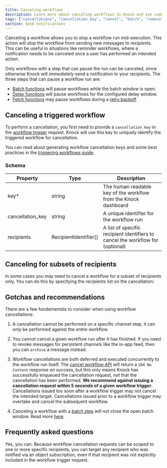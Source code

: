 ```yaml
---
title: Canceling workflows
description: Learn more about canceling workflows in Knock and see code examples to get started.
tags: ["cancellations", "cancellation_key", "cancel", "batch", "remove"]
section: Send notifications
---
```


Canceling a workflow allows you to stop a workflow run mid-execution. This action will stop the workflow from sending new messages to recipients. This can be useful in situations like reminder workflows, where a notification needs to be canceled once a user has performed an intended action.

Only workflows with a step that can pause the run can be canceled, since otherwise Knock will _immediately_ send a notification to your recipients. The three steps that can pause a workflow run are:

- [Batch functions](/send-notifications/designing-workflows/batch-function) will pause workflows while the batch window is open.
- [Delay functions](/send-notifications/designing-workflows/delay-function) will pause workflows for the configured delay window.
- [Fetch functions](/send-notifications/designing-workflows/fetch-function) may pause workflows during a [retry backoff](/send-notifications/designing-workflows/fetch-function#error-handling).

## Canceling a triggered workflow

To perform a cancellation, you first need to provide a `cancellation_key` in the [workflow trigger](/send-notifications/triggering-workflows) request. Knock will use this key to uniquely identify the triggered workflow for cancellation.

You can read about generating workflow cancellation keys and some best practices in the [triggering workflows guide](/send-notifications/triggering-workflows/api#generating-a-cancellation-key).

<MultiLangCodeBlock
  snippet="workflows.cancel"
  title="Canceling a triggered workflow"
/>

### Schema

| Property         | Type                  | Description                                                                    |
| ---------------- | --------------------- | ------------------------------------------------------------------------------ |
| key\*            | string                | The human readable key of the workflow from the Knock dashboard                |
| cancellation_key | string                | A unique identifier for the workflow run                                       |
| recipients       | RecipientIdentifier[] | A list of specific recipient identifiers to cancel the workflow for (optional) |

## Canceling for subsets of recipients

In some cases you may need to cancel a workflow for a subset of recipients only. You can do this by specifying the recipients list on the cancellation:

<MultiLangCodeBlock
  snippet="workflows.cancel-with-recipients"
  title="Canceling for subsets of recipients"
/>

## Gotchas and recommendations

There are a few fundamentals to consider when using workflow cancellations:

1. A cancellation cannot be performed on a specific channel step, it can only be performed against the _entire_ workflow.

2. You cannot cancel a given workflow run after it has finished. If you need to revoke messages for persistent channels like the in-app feed, then you can `archive` a message instead.

3. Workflow cancellations are both deferred and executed concurrently to the workflow run itself. The [cancel workflow API](/api-reference/workflows/cancel) will return a `204 No Content` response on success, but this only means Knock has successfully enqueued the cancellation request, _not_ that the cancellation has been performed. **We recommend against issuing a cancellation request within 5 seconds of a given workflow trigger**. Cancellations issued too soon after a workflow trigger may not cancel the intended target. Cancellations issued prior to a workflow trigger may overtake and cancel the subsequent workflow.

4. Canceling a workflow with a [batch step](/send-notifications/designing-workflows/batch-function) will not close the open batch window. Read more [here](/designing-workflows/batch-function#using-workflow-cancellation-with-batches).

## Frequently asked questions

<AccordionGroup>
  <Accordion title="Can I cancel a workflow run for a specific recipient if they were notified via an object subscription?">
    Yes, you can. Because workflow cancellation requests can be scoped to one or
    more specific recipients, you can target any recipient who was notified via
    an object subscription, even if that recipient was not explicitly included
    in the workflow trigger request.
  </Accordion>
</AccordionGroup>
